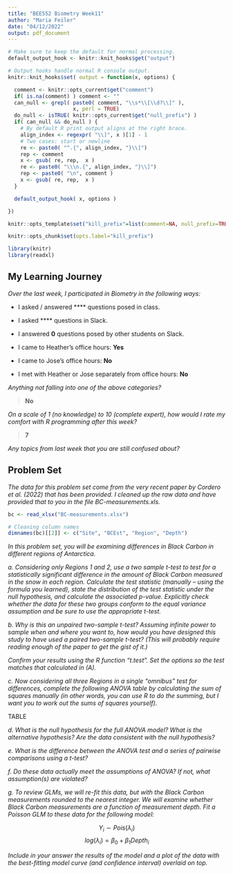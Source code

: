 ```yaml
---
title: "BEE552 Biometry Week11"
author: "Maria Feiler"
date: "04/12/2022"
output: pdf_document
---
```


```r
# Make sure to keep the default for normal processing.
default_output_hook <- knitr::knit_hooks$get("output")

# Output hooks handle normal R console output.
knitr::knit_hooks$set( output = function(x, options) {

  comment <- knitr::opts_current$get("comment")
  if( is.na(comment) ) comment <- ""
  can_null <- grepl( paste0( comment, "\\s*\\[\\d?\\]" ),
                     x, perl = TRUE)
  do_null <- isTRUE( knitr::opts_current$get("null_prefix") )
  if( can_null && do_null ) {
    # By default R print output aligns at the right brace.
    align_index <- regexpr( "\\]", x )[1] - 1
    # Two cases: start or newline
    re <- paste0( "^.{", align_index, "}\\]")
    rep <- comment
    x <- gsub( re, rep,  x )
    re <- paste0( "\\\n.{", align_index, "}\\]")
    rep <- paste0( "\n", comment )
    x <- gsub( re, rep,  x )
  }

  default_output_hook( x, options )

})

knitr::opts_template$set("kill_prefix"=list(comment=NA, null_prefix=TRUE))

knitr::opts_chunk$set(opts.label="kill_prefix")

library(knitr)
library(readxl)
```

## My Learning Journey

*Over the last week, I participated in Biometry in the following ways:*

- I asked / answered **** questions posed in class.

- I asked **** questions in Slack.

- I answered **0** questions posed by other students on Slack.

- I came to Heather's office hours: **Yes**

- I came to Jose's office hours: **No**

- I met with Heather or Jose separately from office hours: **No**

*Anything not falling into one of the above categories?*  

> **No**

*On a scale of 1 (no knowledge) to 10 (complete expert), how would I rate my comfort with R programming after this week?* 

> **7**

*Any topics from last week that you are still confused about?*

\newpage

## Problem Set

*The data for this problem set come from the very recent paper by Cordero et al. (2022) that has been provided. I cleaned up the raw data and have provided that to you in the file BC-measurements.xls.*

```r
bc <- read_xlsx("BC-measurements.xlsx")

# Cleaning column names
dimnames(bc)[[2]] <- c("Site", "BCEst", "Region", "Depth")
```

*In this problem set, you will be examining differences in Black Carbon in different regions of Antarctica.*

*a. Considering only Regions 1 and 2, use a two sample t-test to test for a statistically significant difference in the amount of Black Carbon measured in the snow in each region. Calculate the test statistic (manually – using the formula you learned), state the distribution of the test statistic under the null hypothesis, and calculate the associated p-value. Explicitly check whether the data for these two groups conform to the equal variance assumption and be sure to use the appropriate t-test.*


*b. Why is this an unpaired two-sample t-test? Assuming infinite power to sample when and where you want to, how would you have designed this study to have used a paired two-sample t-test? (This will probably require reading enough of the paper to get the gist of it.)*


*Confirm your results using the R function "t.test”. Set the options so the test matches that calculated in (A).*


*c. Now considering all three Regions in a single "omnibus" test for differences, complete the following ANOVA table by calculating the sum of squares manually (in other words, you can use R to do the summing, but I want you to work out the sums of squares yourself).*

TABLE

*d. What is the null hypothesis for the full ANOVA model? What is the alternative hypothesis? Are the data consistent with the null hypothesis?*

*e. What is the difference between the ANOVA test and a series of pairwise comparisons using a t-test?*

*f. Do these data actually meet the assumptions of ANOVA? If not, what assumption(s) are violated?*

*g. To review GLMs, we will re-fit this data, but with the Black Carbon measurements rounded to the nearest integer. We will examine whether Black Carbon measurements are a function of measurement depth. Fit a Poisson GLM to these data for the following model:*

$$Y_i \sim Pois(\lambda_i)$$
$$log(\lambda_i)=\beta_0+\beta_1 Depth_i$$

*Include in your answer the results of the model and a plot of the data with the best-fitting model curve (and confidence interval) overlaid on top.*